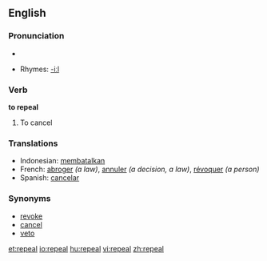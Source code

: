 ==English==

===Pronunciation===
*{{audio|en-us-repeal.ogg|Audio (US)}}

*Rhymes: [[Rhymes:English:-iːl|-iːl]]

===Verb===
'''to repeal'''

# To cancel

===Translations===
*Indonesian: [[batal|membatalkan]]
*French: [[abroger]] ''(a law)'', [[annuler]] ''(a decision, a law)'', [[révoquer]] ''(a person)''
*Spanish: [[cancelar]]

===Synonyms===
*[[revoke]]
*[[cancel]]
*[[veto]]

[[et:repeal]]
[[io:repeal]]
[[hu:repeal]]
[[vi:repeal]]
[[zh:repeal]]